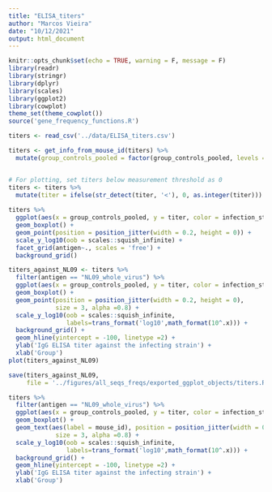 ```yaml
---
title: "ELISA_titers"
author: "Marcos Vieira"
date: "10/12/2021"
output: html_document
---
```


```r
knitr::opts_chunk$set(echo = TRUE, warning = F, message = F)
library(readr)
library(stringr)
library(dplyr)
library(scales)
library(ggplot2)
library(cowplot)
theme_set(theme_cowplot())
source('gene_frequency_functions.R')
```

```r
titers <- read_csv('../data/ELISA_titers.csv')

titers <- get_info_from_mouse_id(titers) %>%
  mutate(group_controls_pooled = factor(group_controls_pooled, levels = group_controls_pooled_factor_levels))


# For plotting, set titers below measurement threshold as 0
titers <- titers %>% 
  mutate(titer = ifelse(str_detect(titer, '<'), 0, as.integer(titer)))
  
titers %>% 
  ggplot(aes(x = group_controls_pooled, y = titer, color = infection_status)) +
  geom_boxplot() +
  geom_point(position = position_jitter(width = 0.2, height = 0)) +
  scale_y_log10(oob = scales::squish_infinite) +
  facet_grid(antigen~., scales = 'free') +
  background_grid()

titers_against_NL09 <- titers %>% 
  filter(antigen == "NL09_whole_virus") %>%
  ggplot(aes(x = group_controls_pooled, y = titer, color = infection_status)) +
  geom_boxplot() +
  geom_point(position = position_jitter(width = 0.2, height = 0),
             size = 3, alpha =0.8) +
  scale_y_log10(oob = scales::squish_infinite,
                labels=trans_format('log10',math_format(10^.x))) + 
  background_grid() +
  geom_hline(yintercept = -100, linetype =2) +
  ylab('IgG ELISA titer against the infecting strain') +
  xlab('Group')
plot(titers_against_NL09)

save(titers_against_NL09,
     file = '../figures/all_seqs_freqs/exported_ggplot_objects/titers.RData')

```



```r
titers %>% 
  filter(antigen == "NL09_whole_virus") %>%
  ggplot(aes(x = group_controls_pooled, y = titer, color = infection_status)) +
  geom_boxplot() +
  geom_text(aes(label = mouse_id), position = position_jitter(width = 0.3, height = 0),
             size = 3, alpha =0.8) +
  scale_y_log10(oob = scales::squish_infinite,
                labels=trans_format('log10',math_format(10^.x))) + 
  background_grid() +
  geom_hline(yintercept = -100, linetype =2) +
  ylab('IgG ELISA titer against the infecting strain') +
  xlab('Group')
```

